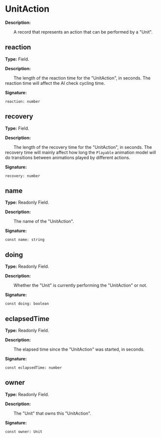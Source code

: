 
# UnitAction

**Description:**

&emsp;&emsp;A record that represents an action that can be performed by a "Unit".

## reaction

**Type:** Field.

**Description:**

&emsp;&emsp;The length of the reaction time for the "UnitAction", in seconds.
The reaction time will affect the AI check cycling time.

**Signature:**
```tl
reaction: number
```

## recovery

**Type:** Field.

**Description:**

&emsp;&emsp;The length of the recovery time for the "UnitAction", in seconds.
The recovery time will mainly affect how long the `Playable` animation model will do transitions between animations played by different actions.

**Signature:**
```tl
recovery: number
```

## name

**Type:** Readonly Field.

**Description:**

&emsp;&emsp;The name of the "UnitAction".

**Signature:**
```tl
const name: string
```

## doing

**Type:** Readonly Field.

**Description:**

&emsp;&emsp;Whether the "Unit" is currently performing the "UnitAction" or not.

**Signature:**
```tl
const doing: boolean
```

## eclapsedTime

**Type:** Readonly Field.

**Description:**

&emsp;&emsp;The elapsed time since the "UnitAction" was started, in seconds.

**Signature:**
```tl
const eclapsedTime: number
```

## owner

**Type:** Readonly Field.

**Description:**

&emsp;&emsp;The "Unit" that owns this "UnitAction".

**Signature:**
```tl
const owner: Unit
```